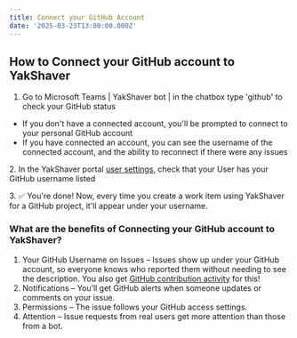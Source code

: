 ```yaml
---
title: Connect your GitHub Account
date: '2025-03-23T13:00:00.000Z'
---
```


## How to Connect your GitHub account to YakShaver

1. Go to Microsoft Teams | YakShaver bot | in the chatbox type 'github' to check your GitHub status

* If you don't have a connected account, you'll be prompted to connect to your personal GitHub account
* If you have connected an account, you can see the username of the connected account, and the ability to reconnect if there were any issues

2\. In the YakShaver portal [user settings](https://portal.yakshaver.ai/settings/users), check that your User has your GitHub username listed

3\. ✅ You're done! Now, every time you create a work item using YakShaver for a GitHub project, it'll appear under your username.

### What are the benefits of Connecting your GitHub account to YakShaver?

1. Your GitHub Username on Issues – Issues show up under your GitHub account, so everyone knows who reported them without needing to see the description. You also get [GitHub contribution activity](https://docs.github.com/en/account-and-profile/setting-up-and-managing-your-github-profile/managing-contribution-settings-on-your-profile/viewing-contributions-on-your-profile#what-counts-as-a-contribution) for this!
2. Notifications – You’ll get GitHub alerts when someone updates or comments on your issue.
3. Permissions – The issue follows your GitHub access settings.
4. Attention – Issue requests from real users get more attention than those from a bot.
